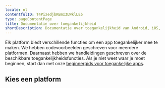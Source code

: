 ```yaml
---
locale: nl
contentfulID: T4PizedjbKBmI3LWklLE5
type: pageContentPage
title: Documentatie over toegankelijkheid
shortDescription: Documentatie over toegankelijkheid van Android, iOS, Flutter, React Native en Xamarin.
---
```


Elk platform biedt verschillende functies om een app toegankelijker mee te maken. We hebben codevoorbeelden geschreven voor meerdere platformen. Daarnaast hebben we handleidingen geschreven over de beschikbare toegankelijkheidsfuncties. Als je niet weet waar je moet beginnen, start dan met onze [beginnergids voor toegankelijke apps](https://appt.org/en/articles/accessible-app-beginners-guide).

## Kies een platform

<LinkList title="List of docs" isHighlighted={true}>
  <LinkListItem url="https://appt.org/en/docs/android" title="Learn about Android accessibility" pageTitle="Android accessibility" shortDescription="Android has an accessibility layer that helps users to navigate their Android devices more easily. By integrating accessibility features, you can improve your app's usability, particularly for users with disabilities." icon="/img/light/Android.svg" iconAlt="Android logo (light)"/>
  <LinkListItem url="https://appt.org/en/docs/ios" title="Learn about iOS accessibility" pageTitle="iOS accessibility" shortDescription="iOS has built-in accessibility features, accessibility APIs, and developer tools which provide an extraordinary opportunity to deliver a superior mobile experience to every user, including those with disabilities." icon="/img/light/iOS.svg" iconAlt="iOS logo (light)"/>
  <LinkListItem url="https://appt.org/en/docs/flutter" title="Learn about Flutter accessibility" pageTitle="Flutter accessibility" shortDescription="Flutter is committed to supporting developers in making their apps more accessible. It has built-in support for accessibility features provided by the underlying operating system." icon="/img/light/flutter.svg" iconAlt="Flutter logo (light)"/>
  <LinkListItem url="https://appt.org/en/docs/react-native" title="Learn about React Native accessibility" pageTitle="React Native accessibility" shortDescription="React Native has accessibility APIs which let your app accommodate all users. You can integrate apps with assistive technologies like the screen readers VoiceOver and TalkBack." icon="/img/light/React Native.svg" iconAlt="React Native logo (light)"/>
  <LinkListItem url="https://appt.org/en/docs/xamarin" title="Learn about Xamarin accessibility" pageTitle="Xamarin accessibility" shortDescription="Xamarin has features to create apps which work well with accessibility features such as large type, high contrast, zoom in, screen reading, visual or haptic feedback cues, and alternative input methods." icon="/img/light/Xamarin.svg" iconAlt="Xamarin logo (light)"/>
</LinkList>